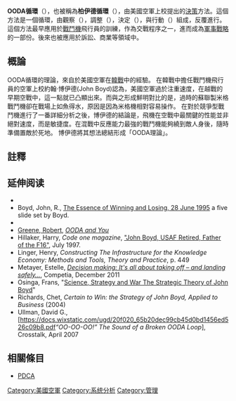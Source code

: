 {{noteTA
|1=zh-cn:朝鲜战争;zh-tw:韓戰;zh-hk:韓戰;zh-sg:韩战;
}}
'''OODA循環'''（{{lang-en|OODA loop}}），也被稱為'''柏伊德循環'''（{{lang|en|Boyd cycle}}），由美國空軍上校{{link-en|約翰.柏伊德|John Boyd (military strategist)}}提出的[[決策|決策]]方法。這個方法是一個循環，由觀察（{{lang|en|Observe}}），調整（{{lang|en|Orient}}），決定（{{lang|en|Decide}}），與行動（{{lang|en|Act}}）組成，反覆進行。這個方法最早應用於[[戰鬥機|戰鬥機]]飛行員的訓練，作為交戰程序之一，進而成為[[軍事戰略|軍事戰略]]的一部份。後來也被應用於訴訟、商業等領域中。

==概論==
OODA循環的理論，來自於美國空軍在[[韓戰|韓戰]]中的經驗。
在韓戰中擔任戰鬥機飛行員的空軍上校約翰·博伊德(John Boyd)認為，美國空軍過於注重速度，在越戰的早期空戰中，這一點就已凸顯出來。而與之形成鮮明對比的是，過時的蘇聯製米格戰鬥機卻在戰場上如魚得水，原因是因為米格機相對容易操作。
在對於競爭型戰鬥機進行了一番詳細分析之後，博伊德的結論是，飛機在空戰中最關鍵的性能並非絕對速度，而是敏捷度。在混戰中反應能力最強的戰鬥機能夠繞到敵人身後，隨時準備置敵於死地。
博伊德將其想法總結形成「OODA理論」。

==註釋==
{{reflist}}

==延伸阅读==
* {{cite book
 |last = Boyd
 |first = John R.
 |url = http://www.goalsys.com/books/documents/DESTRUCTION_AND_CREATION.pdf
 |title = Destruction and Creation
 |publisher = U.S. Army Command and General Staff College
 |date = 3 September 1976
 |access-date = 2019-11-17
 |archive-date = 2019-11-04
 |archive-url = https://web.archive.org/web/20191104074600/https://www.goalsys.com/books/documents/DESTRUCTION_AND_CREATION.pdf
 |dead-url = no
 }}
* Boyd, John, R., [https://web.archive.org/web/20110324054054/http://www.danford.net/boyd/essence.htm The Essence of Winning and Losing, 28 June 1995] a five slide set by Boyd.
* {{cite book |last=Dreier |first=A.S. |title=Strategy, Planning & Litigating to Win |date=2012 |location=Boston, MA |publisher=Conatus Press |isbn=9780615676951 |oclc=917563752}}
* [[Robert_Greene_(American_author)|Greene, Robert]], [https://web.archive.org/web/20150222130058/http://powerseductionandwar.com/ooda-and-you/ ''OODA and You'']
* Hillaker, Harry, ''Code one magazine'', [https://web.archive.org/web/20070917232626/http://www.codeonemagazine.com/archives/1997/articles/jul_97/july2a_97.html "John Boyd, [[United_States_Air_Force|USAF]] Retired, Father of the F16"], July 1997.
* Linger, Henry, ''Constructing The Infrastructure for the Knowledge Economy: Methods and Tools, Theory and Practice'',  p. 449
* Metayer, Estelle, [http://competia.com/decision-making-it-s-all-about-taking-off-and-landing-safely/ ''Decision making: It's all about taking off – and landing safely…'']{{Wayback|url=http://competia.com/decision-making-it-s-all-about-taking-off-and-landing-safely/ |date=20171201030628 }}, Competia, December 2011
* Osinga, Frans, "[http://www.projectwhitehorse.com/pdfs/ScienceStrategyWar_Osinga.pdf Science, Strategy and War The Strategic Theory of John Boyd]{{Wayback|url=http://www.projectwhitehorse.com/pdfs/ScienceStrategyWar_Osinga.pdf |date=20180516130943 }}"
* Richards, Chet, ''Certain to Win: the Strategy of John Boyd, Applied to Business'' (2004) {{ISBN|1-4134-5377-5}}
* Ullman, David G., [https://docs.wixstatic.com/ugd/20f020_65b20dec99cb45d0bd1456ed526c09b8.pdf''“OO-OO-OO!” The Sound of a Broken OODA Loop'']{{Wayback|url=https://docs.wixstatic.com/ugd/20f020_65b20dec99cb45d0bd1456ed526c09b8.pdf |date=20200712043900 }}, Crosstalk, April 2007

==相關條目==
* [[PDCA|PDCA]]
[[Category:美國空軍|Category:美國空軍]]
[[Category:系统分析|Category:系统分析]]
[[Category:管理|Category:管理]]